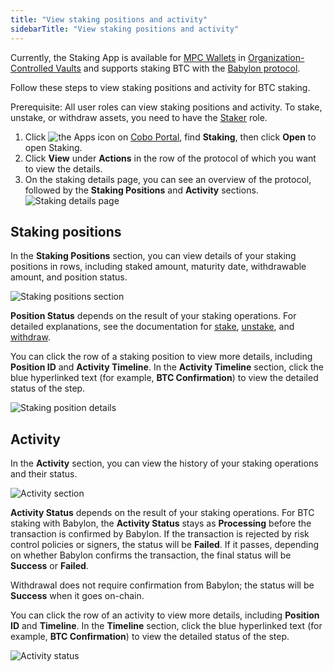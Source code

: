 ```yaml
---
title: "View staking positions and activity"
sidebarTitle: "View staking positions and activity"
---
```

<Info> Currently, the Staking App is available for [MPC Wallets](/en/portal/mpc-wallets/introduction) in [Organization-Controlled Vaults](/en/portal/mpc-wallets/ocw/create-mpc-vault) and supports staking BTC with the [Babylon protocol](https://babylonlabs.io/).</Info>

Follow these steps to view staking positions and activity for BTC staking.

<Note>Prerequisite: All user roles can view staking positions and activity. To stake, unstake, or withdraw assets, you need to have the [Staker](/en/portal/organization/roles-and-permissions) role.</Note>

1. Click <img src="/en/images/common/icon_apps.svg" className="icon" alt="the Apps icon"/> on [Cobo Portal](https://portal.cobo.com/login), find **Staking**, then click **Open** to open Staking.
2. Click **View** under **Actions** in the row of the protocol of which you want to view the details.
3. On the staking details page, you can see an overview of the protocol, followed by the **Staking Positions** and **Activity** sections.
    <img src="/en/images/portal-apps/staking/BTC/staking_details.png" className="screenshot_full_screen" alt="Staking details page"/>

## Staking positions

In the **Staking Positions** section, you can view details of your staking positions in rows, including staked amount, maturity date, withdrawable amount, and position status.

<img src="/en/images/portal-apps/staking/BTC/staking_positions.png" className="screenshot_full_screen" alt="Staking positions section"/>

**Position Status** depends on the result of your staking operations. For detailed explanations, see the documentation for [stake](/en/apps/staking/stake), [unstake](/en/apps/staking/unstake), and [withdraw](/en/apps/staking/withdraw).

You can click the row of a staking position to view more details, including **Position ID** and **Activity Timeline**. In the **Activity Timeline** section, click the blue hyperlinked text (for example, **BTC Confirmation**) to view the detailed status of the step.

<img src="/en/images/portal-apps/staking/BTC/staking_position.png" className="screenshot_full_screen" alt="Staking position details"/>

## Activity

In the **Activity** section, you can view the history of your staking operations and their status.

<img src="/en/images/portal-apps/staking/BTC/activity.png" className="screenshot_full_screen" alt="Activity section"/>

**Activity Status** depends on the result of your staking operations. For BTC staking with Babylon, the **Activity Status** stays as **Processing** before the transaction is confirmed by Babylon. If the transaction is rejected by risk control policies or signers, the status will be **Failed**. If it passes, depending on whether Babylon confirms the transaction, the final status will be **Success** or **Failed**.

<Info>Withdrawal does not require confirmation from Babylon; the status will be **Success** when it goes on-chain.</Info>

You can click the row of an activity to view more details, including **Position ID** and **Timeline**. In the **Timeline** section, click the blue hyperlinked text (for example, **BTC Confirmation**) to view the detailed status of the step.

<img src="/en/images/portal-apps/staking/BTC/activity_status.png" className="screenshot_full_screen" alt="Activity status"/>
